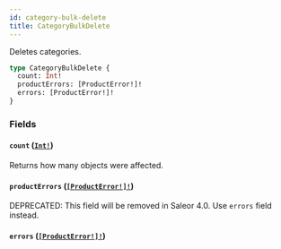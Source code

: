 ```yaml
---
id: category-bulk-delete
title: CategoryBulkDelete
---
```


Deletes categories.

```graphql
type CategoryBulkDelete {
  count: Int!
  productErrors: [ProductError!]!
  errors: [ProductError!]!
}
```

### Fields

#### `count` ([`Int!`](/docs/developer/api-reference/scalars/int))

Returns how many objects were affected.

#### `productErrors` ([`[ProductError!]!`](/docs/developer/api-reference/objects/product-error))

<span class="badge badge--warning">DEPRECATED: This field will be removed in Saleor 4.0. Use `errors` field instead.</span>

#### `errors` ([`[ProductError!]!`](/docs/developer/api-reference/objects/product-error))
